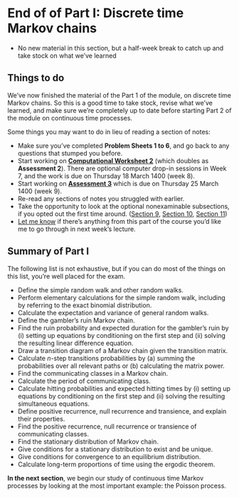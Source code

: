 # End of of Part I: Discrete time Markov chains  {#S12-revision-i}


::: {.mysummary}
* No new material in this section, but a half-week break to catch up and take stock on what we've learned
:::


## Things to do  {#todo-revision}

We've now finished the material of the Part 1 of the module, on discrete time Markov chains. So this is a good time to take stock, revise what we've learned, and make sure we're completely up to date before starting Part 2 of the module on continuous time processes.

Some things you may want to do in lieu of reading a section of notes:

* Make sure you've completed **Problem Sheets 1 to 6**, and go back to any questions that stumped you before.
* Start working on **[Computational Worksheet 2](#computing)** (which doubles as **Assessment 2**). There are optional computer drop-in sessions in Week 7, and the work is due on Thursday 18 March 1400 (week 8).
* Start working on **[Assessment 3](#A3)** which is due on Thursday 25 March 1400 (week 9).
* Re-read any sections of notes you struggled with earlier.
* Take the opportunity to look at the optional nonexaminable subsections, if you opted out the first time around. ([Section 9](#S09-strong-markov), [Section 10](#S10-proof), [Section 11](#S11-proofs))
* [Let me know](mailto:m.aldridge@leeds.ac.uk) if there's anything from this part of the course you'd like me to go through in next week's lecture.



## Summary of Part I  {#summary-i}


The following list is not exhaustive, but if you can do most of the things on this list, you're well placed for the exam.

* Define the simple random walk and other random walks.
* Perform elementary calculations for the simple random walk, including by referring to the exact binomial distribution.
* Calculate the expectation and variance of general random walks.
* Define the gambler's ruin Markov chain.
* Find the ruin probability and expected duration for the gambler's ruin by (i) setting up equations by conditioning on the first step and (ii) solving the resulting linear difference equation.
* Draw a transition diagram of a Markov chain given the transition matrix.
* Calculate $n$-step transitions probabilities by (a) summing the probabilities over all relevant paths or (b) calculating the matrix power.
* Find the communicating classes in a Markov chain.
* Calculate the period of communicating class.
* Calculate hitting probabilities and expected hitting times by (i) setting up equations by conditioning on the first step and (ii) solving the resulting simultaneous equations.
* Define positive recurrence, null recurrence and transience, and explain their properties.
* Find the positive recurrence, null recurrence or transience of communicating classes.
* Find the stationary distribution of Markov chain.
* Give conditions for a stationary distribution to exist and be unique.
* Give conditions for convergence to an equilibrium distribution.
* Calculate long-term proportions of time using the ergodic theorem.


::: {.mysummary}
**In the next section**, we begin our study of continuous time Markov processes by looking at the most important example: the Poisson process.
:::

